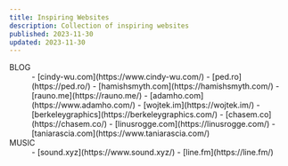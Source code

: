 ```yaml
---
title: Inspiring Websites
description: Collection of inspiring websites
published: 2023-11-30
updated: 2023-11-30
---
```




<dl>
  <dt>BLOG</dt>
  <dd>
    - [cindy-wu.com](https://www.cindy-wu.com/)
    - [ped.ro](https://ped.ro/)
    - [hamishsmyth.com](https://hamishsmyth.com/)
    - [rauno.me](https://rauno.me/)
    - [adamho.com](https://www.adamho.com/)
    - [wojtek.im](https://wojtek.im/)
    - [berkeleygraphics](https://berkeleygraphics.com/)
    - [chasem.co](https://chasem.co/)
    - [linusrogge.com](https://linusrogge.com/)
    - [taniarascia.com](https://www.taniarascia.com/)
  </dd>

  <dt>MUSIC</dt>
  <dd>
    - [sound.xyz](https://www.sound.xyz/)
    - [line.fm](https://line.fm/)
  </dd>
</dl>
